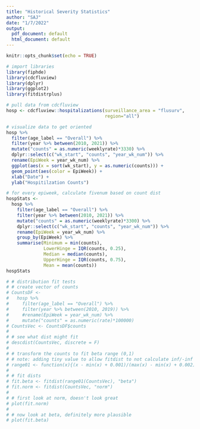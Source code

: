 ```yaml
---
title: "Historical Severity Statistics"
author: "SAJ"
date: "1/7/2022"
output:
  pdf_document: default
  html_document: default
---
```


```r
knitr::opts_chunk$set(echo = TRUE)
```

```r
# import libraries
library(fiphde)
library(cdcfluview)
library(dplyr)
library(ggplot2)
library(fitdistrplus)
```

```r
# pull data from cdcfluview
hosp <- cdcfluview::hospitalizations(surveillance_area = "flusurv",
                                     region="all")

# visualize data to get oriented
hosp %>% 
  filter(age_label == "Overall") %>% 
  filter(year %>% between(2010, 2021)) %>%
  mutate("counts" = as.numeric(weeklyrate)*3330) %>%
  dplyr::select(c("wk_start", "counts", "year_wk_num")) %>%
  rename(EpiWeek = year_wk_num) %>%
  ggplot(aes(x = sort(wk_start), y = as.numeric(counts))) + 
  geom_point(aes(color = EpiWeek)) +
  xlab("Date") +
  ylab("Hospitilzation Counts")

# for every epiweek, calculate fivenum based on count dist
hospStats <-
  hosp %>% 
    filter(age_label == "Overall") %>% 
    filter(year %>% between(2010, 2021)) %>%
    mutate("counts" = as.numeric(weeklyrate)*3300) %>%
    dplyr::select(c("wk_start", "counts", "year_wk_num")) %>%
    rename(EpiWeek = year_wk_num) %>%
    group_by(EpiWeek) %>%
    summarise(Minimum = min(counts),
              LowerHinge = IQR(counts, 0.25),
              Median = median(counts),
              UpperHinge = IQR(counts, 0.75),
              Mean = mean(counts))
hospStats
```

```r
# # distribution fit tests
# # create vector of counts
# CountsDF <- 
#   hosp %>% 
#     filter(age_label == "Overall") %>%
#     filter(year %>% between(2010, 2019)) %>%
#     #rename(EpiWeek = year_wk_num) %>%
#     mutate("counts" = as.numeric(rate)*100000)
# CountsVec <- CountsDF$counts
# 
# # see what dist might fit
# descdist(CountsVec, discrete = F)
# 
# # transform the counts to fit beta range (0,1)
# # note: adding tiny value to allow fitdist to not calculate inf/-inf
# range01 <- function(x){(x - min(x) + 0.001)/(max(x) - min(x) + 0.002)}
# 
# # fit dists
# fit.beta <- fitdist(range01(CountsVec), "beta")
# fit.norm <- fitdist(CountsVec, "norm")
# 
# # first look at norm, doesn't look great
# plot(fit.norm)
# 
# # now look at beta, definitely more plausible
# plot(fit.beta)
```

